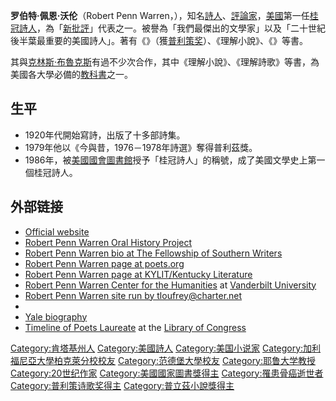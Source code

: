{{noteTA
|T=zh-hans:罗伯特·佩恩·沃伦;zh-tw:勞勃·潘·華倫;zh-hk:羅拔·潘·禾倫;zh-hant:羅伯特·潘·華倫;
|1=zh-hans:罗伯特;zh-tw:勞勃;zh-hk:羅拔;zh-hant:羅伯特;
|2=zh-hans:沃伦;zh-tw:華倫;zh-hk:禾倫;zh-hant:華倫;
|3=zh-hans:弗罗斯特;zh-tw:佛洛斯特;zh-hant:弗羅斯特;
|4=zh-hans:普利策奖; zh-hant:普立茲獎;
}}
{{Infobox writer
| name         = 罗伯特·佩恩·沃伦<br><small>{{lang|en|Robert Penn Warren}}</small>
| image        = Robert Penn Warren.jpg
| imagesize    = 200px
| caption      = 攝於1968年
| birth_date   = {{birth date|mf=y|1905|04|24}}
| birth_place  = 美國[[肯塔基州|肯塔基州]][[格思里_(肯塔基州)|-{zh-tw:葛斯里;zh-hans:格斯里;zh-hant:格斯里;}-]]
| death_date   = {{death date and age|mf=y|1989|09|15|1905|04|24}}
| death_place  = 美國[[佛蒙特州|佛蒙特州]]{{tsl|en|Stratton, Vermont|斯特拉顿|-{zh-hans:斯特拉顿;zh-tw:史特拉頓;zh-hant:斯特拉頓;}-}}
| occupation   = 作家
| nationality  = 美國
| alma_mater   = [[范德堡大学|范德堡大学]]<br>[[加州大學柏克萊分校|加州大學柏克萊分校]]<br>[[牛津大学|牛津大学]]<br>[[耶鲁大学|耶鲁大学]]
| period       =
| genre        = [[诗歌|诗歌]]、[[長篇小說|長篇小說]] <!-- prefer more specific if appropriate -->
| subject      = 
| movement     = 
| notableworks = 
| spouse       = 
| influences   = 
| influenced   = 
| awards       = {{tsl|en|Robert Frost Medal|罗伯特·弗罗斯特奖章}}<small>（1985年）</small>
| signature    = 
}}
'''罗伯特·佩恩·沃伦'''（Robert Penn Warren，{{bd|1905年|4月24日|1989年|9月15日|}}），知名[[詩人|詩人]]、[[評論家|評論家]]，[[美國|美國]]第一任[[桂冠詩人|桂冠詩人]]，為「[[新批評|新批評]]」代表之一。被譽為「我們最傑出的文學家」以及「二十世紀後半葉最重要的美國詩人」。著有《{{link-en|國王的全班人馬|All the King's Men}}》（獲[[普利策奖|普利策奖]]）、《理解小說》、《{{link-en|理解詩歌|Understanding Poetry}}》等書。

其與[[克林斯·布魯克斯|克林斯·布魯克斯]]有過不少次合作，其中《理解小說》、《理解詩歌》等書，為美國各大學必備的[[教科書|教科書]]之一。

==生平==
*1920年代開始寫詩，出版了十多部詩集。
*1979年他以《今與昔，1976－1978年詩選》奪得普利茲獎。
*1986年，被[[美國國會圖書館|美國國會圖書館]]授予「桂冠詩人」的稱號，成了美國文學史上第一個桂冠詩人。

==外部链接==
{{commons category|Robert Penn Warren}}
*[https://web.archive.org/web/20061229154053/http://www.robertpennwarren.com/biography.htm Official website]
*[https://web.archive.org/web/20130202114707/http://kdl.kyvl.org/cgi/b/bib/bib-idx?c=oralhistbib;cc=oralhistbib;page=simple Robert Penn Warren Oral History Project]
*[https://web.archive.org/web/20070319233118/http://thefsw.org/page/members/charter-members/robert-penn-warren Robert Penn Warren bio at The Fellowship of Southern Writers]
*[http://www.poets.org/poet.php/prmPID/17 Robert Penn Warren page at poets.org]
*[https://web.archive.org/web/20041208124620/http://www.english.eku.edu/SERVICES/KYLIT/WARREN.HTM Robert Penn Warren page at KYLIT/Kentucky Literature]
*[https://web.archive.org/web/20101224092431/http://www.vanderbilt.edu/rpw_center/center.htm Robert Penn Warren Center for the Humanities] at [[Vanderbilt_University|Vanderbilt University]]
*[http://www.robertpennwarren.com Robert Penn Warren site run by tloufrey@charter.net]
*{{cite journal| url=http://www.theparisreview.org/interviews/4868/the-art-of-fiction-no-18-robert-penn-warren| work=The Paris Review| title=Robert Penn Warren, The Art of Fiction No. 18| author=Eugene Walter and Ralph Ellison| date=Spring–Summer 1957 }}
*[https://web.archive.org/web/20060825152616/http://www.yale.edu/opa/newsr/05-10-21-02.all.html Yale biography]
*[http://www.loc.gov/poetry/laureate-1937-1960.html Timeline of Poets Laureate] at the [[Library_of_Congress|Library of Congress]]

{{普立茲小說獎}}
{{普利策诗歌奖获得者}}
{{Authority control}}
{{DEFAULTSORT:Warren, Robert Penn}}
[[Category:肯塔基州人|Category:肯塔基州人]]
[[Category:美國詩人|Category:美國詩人]]
[[Category:美国小说家|Category:美国小说家]]
[[Category:加利福尼亞大學柏克萊分校校友|Category:加利福尼亞大學柏克萊分校校友]]
[[Category:范德堡大學校友|Category:范德堡大學校友]]
[[Category:耶鲁大学教授|Category:耶鲁大学教授]]
[[Category:20世纪作家|Category:20世纪作家]]
[[Category:美國國家圖書獎得主|Category:美國國家圖書獎得主]]
[[Category:罹患骨癌逝世者|Category:罹患骨癌逝世者]]
[[Category:普利策诗歌奖得主|Category:普利策诗歌奖得主]]
[[Category:普立茲小說獎得主|Category:普立茲小說獎得主]]